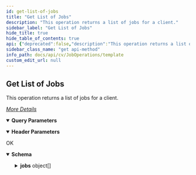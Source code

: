 ```yaml
---
id: get-list-of-jobs
title: "Get List of Jobs"
description: "This operation returns a list of jobs for a client."
sidebar_label: "Get List of Jobs"
hide_title: true
hide_table_of_contents: true
api: {"deprecated":false,"description":"This operation returns a list of jobs for a client.\n\n[_More Details_](http://documentation.commvault.com/commvault/v11/article?p=features/rest_api/operations/get_job.htm)\n","operationId":"Get List of Jobs","parameters":[{"description":"Time in seconds","explode":true,"in":"query","name":"completedJobLookupTime","schema":{"example":300,"format":"int32","type":"integer"}},{"description":"","in":"header","name":"Authtoken","required":true,"schema":{"example":"{{TOKEN}}","type":"string"}},{"schema":{"type":"string"},"in":"query","name":"clientId","description":"The client ID for the client. If the client ID is not known, use the GET Client API to retrieve it"},{"schema":{"type":"string"},"in":"query","name":"jobCategory","description":"The category of the job. If the jobCategory parameter is not used, the GET Job API returns all jobs.  Valid values are: Active, Finished, All"},{"schema":{"type":"string"},"in":"query","name":"jobFilter","description":"The type of job. If the jobFilter parameter is not used, the GET Job API returns backup jobs.  This parameter supports:  Multiple job types - for example, Job?clientId=2&jobFilter=backup,restore returns both backup and restore job types."}],"tags":["Job Operations"],"responses":{"200":{"description":"OK","content":{"application/json":{"schema":{"type":"object","properties":{"totalRecordsWithoutPaging":{"type":"integer"},"jobs":{"type":"array","items":{"type":"object","properties":{"jobSummary":{"type":"object","properties":{"sizeOfApplication":{"type":"integer"},"backupSetName":{"type":"string"},"totalFailedFolders":{"type":"integer"},"totalFailedFiles":{"type":"integer"},"isVisible":{"type":"boolean"},"localizedStatus":{"type":"string"},"isAged":{"type":"boolean"},"totalNumOfFiles":{"type":"integer"},"jobId":{"type":"integer"},"jobSubmitErrorCode":{"type":"integer"},"sizeOfMediaOnDisk":{"type":"integer"},"status":{"type":"string"},"lastUpdateTime":{"type":"integer"},"percentSavings":{"type":"number"},"localizedOperationName":{"type":"string"},"statusColor":{"type":"string"},"backupLevel":{"type":"integer"},"jobElapsedTime":{"type":"integer"},"jobStartTime":{"type":"integer"},"jobType":{"type":"string"},"isPreemptable":{"type":"integer"},"backupLevelName":{"type":"string"},"appTypeName":{"type":"string"},"percentComplete":{"type":"integer"},"localizedBackupLevelName":{"type":"string"},"subclientName":{"type":"string"},"destClientName":{"type":"string"},"subclient":{"type":"object","properties":{"clientName":{"type":"string"},"instanceName":{"type":"string"},"backupsetId":{"type":"integer"},"instanceId":{"type":"integer"},"subclientId":{"type":"integer"},"clientId":{"type":"integer"},"appName":{"type":"string"},"backupsetName":{"type":"string"},"applicationId":{"type":"integer"},"subclientName":{"type":"string"}}},"clientGroups":{"type":"array","items":{"type":"object","properties":{"_type_":{"type":"integer"},"clientGroupId":{"type":"integer"},"clientGroupName":{"type":"string"}}}}}}}}}},"x-examples":{"Example 1":{"totalRecordsWithoutPaging":19,"jobs":[{"jobSummary":{"sizeOfApplication":0,"backupSetName":"defaultBackupSet","totalFailedFolders":0,"totalFailedFiles":0,"isVisible":true,"localizedStatus":"Failed to Start","isAged":true,"totalNumOfFiles":0,"jobId":101,"jobSubmitErrorCode":14,"sizeOfMediaOnDisk":0,"status":"Failed to Start","lastUpdateTime":1493894864,"percentSavings":0,"localizedOperationName":"Backup","statusColor":"redspan","backupLevel":1,"jobElapsedTime":0,"jobStartTime":1493894864,"jobType":"Backup","isPreemptable":0,"backupLevelName":"Full","appTypeName":"File System","percentComplete":100,"localizedBackupLevelName":"Full","subclientName":"default","destClientName":"firewalltestcs","subclient":{"clientName":"firewalltestcs","instanceName":"DefaultInstanceName","backupsetId":3,"instanceId":1,"subclientId":2,"clientId":2,"appName":"File System","backupsetName":"defaultBackupSet","applicationId":33,"subclientName":"default"},"clientGroups":[{"_type_":28,"clientGroupId":1,"clientGroupName":"Infrastructure"},{"_type_":28,"clientGroupId":3,"clientGroupName":"Media Agents"},{"_type_":28,"clientGroupId":9,"clientGroupName":"test"},{"_type_":28,"clientGroupId":16,"clientGroupName":"cs1"},{"_type_":28,"clientGroupId":17,"clientGroupName":"cs2"},{"_type_":28,"clientGroupId":18,"clientGroupName":"cs3"},{"_type_":28,"clientGroupId":19,"clientGroupName":"CSG"}]}},{"jobSummary":{"sizeOfApplication":51750229,"backupSetName":"defaultBackupSet","totalFailedFolders":0,"totalFailedFiles":0,"isVisible":true,"localizedStatus":"Completed","isAged":false,"totalNumOfFiles":116,"jobId":102,"sizeOfMediaOnDisk":533173,"status":"Completed","lastUpdateTime":1493894892,"percentSavings":98.9697,"localizedOperationName":"Backup","statusColor":"black","backupLevel":1,"jobElapsedTime":13,"jobStartTime":1493894866,"jobType":"Backup","isPreemptable":0,"backupLevelName":"Full","appTypeName":"File System","percentComplete":100,"localizedBackupLevelName":"Full","subclientName":"IndexBackup","destClientName":"firewalltestcs","subclient":{"clientName":"firewalltestcs","instanceName":"DefaultInstanceName","backupsetId":3,"instanceId":1,"subclientId":30,"clientId":2,"appName":"File System","backupsetName":"defaultBackupSet","applicationId":33,"subclientName":"IndexBackup"},"clientGroups":[{"_type_":28,"clientGroupId":1,"clientGroupName":"Infrastructure"},{"_type_":28,"clientGroupId":3,"clientGroupName":"Media Agents"},{"_type_":28,"clientGroupId":9,"clientGroupName":"test"},{"_type_":28,"clientGroupId":16,"clientGroupName":"cs1"},{"_type_":28,"clientGroupId":17,"clientGroupName":"cs2"},{"_type_":28,"clientGroupId":18,"clientGroupName":"cs3"},{"_type_":28,"clientGroupId":19,"clientGroupName":"CSG"}]}},{"jobSummary":{"sizeOfApplication":0,"backupSetName":"defaultBackupSet","totalFailedFolders":0,"totalFailedFiles":0,"isVisible":true,"localizedStatus":"Failed to Start","isAged":true,"totalNumOfFiles":0,"jobId":103,"jobSubmitErrorCode":14,"sizeOfMediaOnDisk":0,"status":"Failed to Start","lastUpdateTime":1493895209,"percentSavings":0,"localizedOperationName":"Backup","statusColor":"redspan","backupLevel":2,"jobElapsedTime":0,"jobStartTime":1493895209,"jobType":"Backup","isPreemptable":0,"backupLevelName":"Incremental","appTypeName":"File System","percentComplete":100,"localizedBackupLevelName":"Incremental","subclientName":"default","destClientName":"firewalltestcs","subclient":{"clientName":"firewalltestcs","instanceName":"DefaultInstanceName","backupsetId":3,"instanceId":1,"subclientId":2,"clientId":2,"appName":"File System","backupsetName":"defaultBackupSet","applicationId":33,"subclientName":"default"},"clientGroups":[{"_type_":28,"clientGroupId":1,"clientGroupName":"Infrastructure"},{"_type_":28,"clientGroupId":3,"clientGroupName":"Media Agents"},{"_type_":28,"clientGroupId":9,"clientGroupName":"test"},{"_type_":28,"clientGroupId":16,"clientGroupName":"cs1"},{"_type_":28,"clientGroupId":17,"clientGroupName":"cs2"},{"_type_":28,"clientGroupId":18,"clientGroupName":"cs3"},{"_type_":28,"clientGroupId":19,"clientGroupName":"CSG"}]}},{"jobSummary":{"sizeOfApplication":6294240,"backupSetName":"defaultBackupSet","totalFailedFolders":0,"totalFailedFiles":0,"isVisible":true,"localizedStatus":"Completed","isAged":false,"totalNumOfFiles":8,"jobId":107,"sizeOfMediaOnDisk":55276,"status":"Completed","lastUpdateTime":1493898478,"percentSavings":99.1218,"localizedOperationName":"Backup","statusColor":"black","backupLevel":1,"jobElapsedTime":16,"jobStartTime":1493898452,"jobType":"Backup","isPreemptable":0,"backupLevelName":"Full","appTypeName":"File System","percentComplete":100,"localizedBackupLevelName":"Full","subclientName":"IndexBackup","destClientName":"firewalltestcs","subclient":{"clientName":"firewalltestcs","instanceName":"DefaultInstanceName","backupsetId":3,"instanceId":1,"subclientId":30,"clientId":2,"appName":"File System","backupsetName":"defaultBackupSet","applicationId":33,"subclientName":"IndexBackup"},"clientGroups":[{"_type_":28,"clientGroupId":1,"clientGroupName":"Infrastructure"},{"_type_":28,"clientGroupId":3,"clientGroupName":"Media Agents"},{"_type_":28,"clientGroupId":9,"clientGroupName":"test"},{"_type_":28,"clientGroupId":16,"clientGroupName":"cs1"},{"_type_":28,"clientGroupId":17,"clientGroupName":"cs2"},{"_type_":28,"clientGroupId":18,"clientGroupName":"cs3"},{"_type_":28,"clientGroupId":19,"clientGroupName":"CSG"}]}},{"jobSummary":{"sizeOfApplication":22546782,"backupSetName":"defaultBackupSet","totalFailedFolders":0,"totalFailedFiles":0,"isVisible":true,"localizedStatus":"Completed","isAged":false,"totalNumOfFiles":16,"jobId":151,"sizeOfMediaOnDisk":22032278,"status":"Completed","lastUpdateTime":1494411310,"percentSavings":2.28194,"localizedOperationName":"Backup","statusColor":"black","backupLevel":1,"jobElapsedTime":117,"jobStartTime":1494411177,"jobType":"Backup","isPreemptable":0,"backupLevelName":"Full","appTypeName":"File System","percentComplete":100,"localizedBackupLevelName":"Full","subclientName":"Back_44","destClientName":"firewalltestcs","subclient":{"clientName":"firewalltestcs","instanceName":"DefaultInstanceName","backupsetId":3,"instanceId":1,"subclientId":31,"clientId":2,"appName":"File System","backupsetName":"defaultBackupSet","applicationId":33,"subclientName":"Back_44"},"clientGroups":[{"_type_":28,"clientGroupId":1,"clientGroupName":"Infrastructure"},{"_type_":28,"clientGroupId":3,"clientGroupName":"Media Agents"},{"_type_":28,"clientGroupId":9,"clientGroupName":"test"},{"_type_":28,"clientGroupId":16,"clientGroupName":"cs1"},{"_type_":28,"clientGroupId":17,"clientGroupName":"cs2"},{"_type_":28,"clientGroupId":18,"clientGroupName":"cs3"},{"_type_":28,"clientGroupId":19,"clientGroupName":"CSG"}]}},{"jobSummary":{"sizeOfApplication":0,"backupSetName":"defaultBackupSet","totalFailedFolders":0,"totalFailedFiles":0,"isVisible":true,"localizedStatus":"Failed to Start","isAged":true,"totalNumOfFiles":0,"jobId":152,"jobSubmitErrorCode":8,"sizeOfMediaOnDisk":0,"status":"Failed to Start","lastUpdateTime":1494411194,"percentSavings":0,"localizedOperationName":"Backup","statusColor":"redspan","backupLevel":2,"jobElapsedTime":0,"jobStartTime":1494411194,"jobType":"Backup","isPreemptable":0,"backupLevelName":"Incremental","appTypeName":"File System","percentComplete":100,"localizedBackupLevelName":"Incremental","subclientName":"Back_44","destClientName":"firewalltestcs","subclient":{"clientName":"firewalltestcs","instanceName":"DefaultInstanceName","backupsetId":3,"instanceId":1,"subclientId":31,"clientId":2,"appName":"File System","backupsetName":"defaultBackupSet","applicationId":33,"subclientName":"Back_44"},"clientGroups":[{"_type_":28,"clientGroupId":1,"clientGroupName":"Infrastructure"},{"_type_":28,"clientGroupId":3,"clientGroupName":"Media Agents"},{"_type_":28,"clientGroupId":9,"clientGroupName":"test"},{"_type_":28,"clientGroupId":16,"clientGroupName":"cs1"},{"_type_":28,"clientGroupId":17,"clientGroupName":"cs2"},{"_type_":28,"clientGroupId":18,"clientGroupName":"cs3"},{"_type_":28,"clientGroupId":19,"clientGroupName":"CSG"}]}},{"jobSummary":{"sizeOfApplication":4952455,"backupSetName":"defaultBackupSet","totalFailedFolders":0,"totalFailedFiles":0,"isVisible":true,"localizedStatus":"Completed","isAged":false,"totalNumOfFiles":9,"jobId":252,"sizeOfMediaOnDisk":4436108,"status":"Completed","lastUpdateTime":1495961358,"percentSavings":10.4261,"localizedOperationName":"Backup","statusColor":"black","backupLevel":1,"jobElapsedTime":40,"jobStartTime":1495961301,"jobType":"Backup","isPreemptable":0,"backupLevelName":"Full","appTypeName":"File System","percentComplete":100,"localizedBackupLevelName":"Full","subclientName":"TestFSAPI","destClientName":"firewalltestcs","subclient":{"clientName":"firewalltestcs","instanceName":"DefaultInstanceName","backupsetId":3,"instanceId":1,"subclientId":49,"clientId":2,"appName":"File System","backupsetName":"defaultBackupSet","applicationId":33,"subclientName":"TestFSAPI"},"clientGroups":[{"_type_":28,"clientGroupId":1,"clientGroupName":"Infrastructure"},{"_type_":28,"clientGroupId":3,"clientGroupName":"Media Agents"},{"_type_":28,"clientGroupId":9,"clientGroupName":"test"},{"_type_":28,"clientGroupId":16,"clientGroupName":"cs1"},{"_type_":28,"clientGroupId":17,"clientGroupName":"cs2"},{"_type_":28,"clientGroupId":18,"clientGroupName":"cs3"},{"_type_":28,"clientGroupId":19,"clientGroupName":"CSG"}]}},{"jobSummary":{"sizeOfApplication":0,"backupSetName":"defaultBackupSet","totalFailedFolders":0,"totalFailedFiles":0,"isVisible":true,"localizedStatus":"Completed","isAged":false,"totalNumOfFiles":0,"jobId":256,"sizeOfMediaOnDisk":0,"status":"Completed","lastUpdateTime":1495961998,"percentSavings":0,"localizedOperationName":"Backup","statusColor":"black","backupLevel":2,"jobElapsedTime":6,"jobStartTime":1495961991,"jobType":"Backup","isPreemptable":0,"backupLevelName":"Incremental","appTypeName":"File System","percentComplete":100,"localizedBackupLevelName":"Incremental","subclientName":"TestFSAPI","destClientName":"firewalltestcs","subclient":{"clientName":"firewalltestcs","instanceName":"DefaultInstanceName","backupsetId":3,"instanceId":1,"subclientId":49,"clientId":2,"appName":"File System","backupsetName":"defaultBackupSet","applicationId":33,"subclientName":"TestFSAPI"},"clientGroups":[{"_type_":28,"clientGroupId":1,"clientGroupName":"Infrastructure"},{"_type_":28,"clientGroupId":3,"clientGroupName":"Media Agents"},{"_type_":28,"clientGroupId":9,"clientGroupName":"test"},{"_type_":28,"clientGroupId":16,"clientGroupName":"cs1"},{"_type_":28,"clientGroupId":17,"clientGroupName":"cs2"},{"_type_":28,"clientGroupId":18,"clientGroupName":"cs3"},{"_type_":28,"clientGroupId":19,"clientGroupName":"CSG"}]}},{"jobSummary":{"sizeOfApplication":0,"backupSetName":"defaultBackupSet","totalFailedFolders":0,"totalFailedFiles":0,"isVisible":true,"localizedStatus":"Completed","isAged":false,"totalNumOfFiles":0,"jobId":258,"sizeOfMediaOnDisk":0,"status":"Completed","lastUpdateTime":1495962726,"percentSavings":0,"localizedOperationName":"Backup","statusColor":"black","backupLevel":2,"jobElapsedTime":8,"jobStartTime":1495962716,"jobType":"Backup","isPreemptable":0,"backupLevelName":"Incremental","appTypeName":"File System","percentComplete":100,"localizedBackupLevelName":"Incremental","subclientName":"TestFSAPI","destClientName":"firewalltestcs","subclient":{"clientName":"firewalltestcs","instanceName":"DefaultInstanceName","backupsetId":3,"instanceId":1,"subclientId":49,"clientId":2,"appName":"File System","backupsetName":"defaultBackupSet","applicationId":33,"subclientName":"TestFSAPI"},"clientGroups":[{"_type_":28,"clientGroupId":1,"clientGroupName":"Infrastructure"},{"_type_":28,"clientGroupId":3,"clientGroupName":"Media Agents"},{"_type_":28,"clientGroupId":9,"clientGroupName":"test"},{"_type_":28,"clientGroupId":16,"clientGroupName":"cs1"},{"_type_":28,"clientGroupId":17,"clientGroupName":"cs2"},{"_type_":28,"clientGroupId":18,"clientGroupName":"cs3"},{"_type_":28,"clientGroupId":19,"clientGroupName":"CSG"}]}},{"jobSummary":{"sizeOfApplication":4952455,"backupSetName":"defaultBackupSet","totalFailedFolders":0,"totalFailedFiles":0,"isVisible":true,"localizedStatus":"Completed","isAged":false,"totalNumOfFiles":9,"jobId":272,"sizeOfMediaOnDisk":4436113,"status":"Completed","lastUpdateTime":1496041466,"percentSavings":10.426,"localizedOperationName":"Backup","statusColor":"black","backupLevel":1,"jobElapsedTime":123,"jobStartTime":1496041289,"jobType":"Backup","isPreemptable":0,"backupLevelName":"Full","appTypeName":"File System","percentComplete":100,"localizedBackupLevelName":"Full","subclientName":"TestFSAPI","destClientName":"firewalltestcs","subclient":{"clientName":"firewalltestcs","instanceName":"DefaultInstanceName","backupsetId":3,"instanceId":1,"subclientId":49,"clientId":2,"appName":"File System","backupsetName":"defaultBackupSet","applicationId":33,"subclientName":"TestFSAPI"},"clientGroups":[{"_type_":28,"clientGroupId":1,"clientGroupName":"Infrastructure"},{"_type_":28,"clientGroupId":3,"clientGroupName":"Media Agents"},{"_type_":28,"clientGroupId":9,"clientGroupName":"test"},{"_type_":28,"clientGroupId":16,"clientGroupName":"cs1"},{"_type_":28,"clientGroupId":17,"clientGroupName":"cs2"},{"_type_":28,"clientGroupId":18,"clientGroupName":"cs3"},{"_type_":28,"clientGroupId":19,"clientGroupName":"CSG"}]}},{"jobSummary":{"sizeOfApplication":0,"backupSetName":"defaultBackupSet","totalFailedFolders":0,"totalFailedFiles":0,"isVisible":true,"localizedStatus":"Completed","isAged":false,"totalNumOfFiles":0,"jobId":274,"sizeOfMediaOnDisk":0,"status":"Completed","lastUpdateTime":1496041748,"percentSavings":0,"localizedOperationName":"Backup","statusColor":"black","backupLevel":2,"jobElapsedTime":25,"jobStartTime":1496041720,"jobType":"Backup","isPreemptable":0,"backupLevelName":"Incremental","appTypeName":"File System","percentComplete":100,"localizedBackupLevelName":"Incremental","subclientName":"TestFSAPI","destClientName":"firewalltestcs","subclient":{"clientName":"firewalltestcs","instanceName":"DefaultInstanceName","backupsetId":3,"instanceId":1,"subclientId":49,"clientId":2,"appName":"File System","backupsetName":"defaultBackupSet","applicationId":33,"subclientName":"TestFSAPI"},"clientGroups":[{"_type_":28,"clientGroupId":1,"clientGroupName":"Infrastructure"},{"_type_":28,"clientGroupId":3,"clientGroupName":"Media Agents"},{"_type_":28,"clientGroupId":9,"clientGroupName":"test"},{"_type_":28,"clientGroupId":16,"clientGroupName":"cs1"},{"_type_":28,"clientGroupId":17,"clientGroupName":"cs2"},{"_type_":28,"clientGroupId":18,"clientGroupName":"cs3"},{"_type_":28,"clientGroupId":19,"clientGroupName":"CSG"}]}},{"jobSummary":{"sizeOfApplication":0,"backupSetName":"defaultBackupSet","totalFailedFolders":0,"totalFailedFiles":0,"isVisible":true,"localizedStatus":"Completed","isAged":false,"totalNumOfFiles":0,"jobId":276,"sizeOfMediaOnDisk":0,"status":"Completed","lastUpdateTime":1496043874,"percentSavings":0,"localizedOperationName":"Backup","statusColor":"black","backupLevel":2,"jobElapsedTime":7,"jobStartTime":1496043865,"jobType":"Backup","isPreemptable":0,"backupLevelName":"Incremental","appTypeName":"File System","percentComplete":100,"localizedBackupLevelName":"Incremental","subclientName":"TestFSAPI","destClientName":"firewalltestcs","subclient":{"clientName":"firewalltestcs","instanceName":"DefaultInstanceName","backupsetId":3,"instanceId":1,"subclientId":49,"clientId":2,"appName":"File System","backupsetName":"defaultBackupSet","applicationId":33,"subclientName":"TestFSAPI"},"clientGroups":[{"_type_":28,"clientGroupId":1,"clientGroupName":"Infrastructure"},{"_type_":28,"clientGroupId":3,"clientGroupName":"Media Agents"},{"_type_":28,"clientGroupId":9,"clientGroupName":"test"},{"_type_":28,"clientGroupId":16,"clientGroupName":"cs1"},{"_type_":28,"clientGroupId":17,"clientGroupName":"cs2"},{"_type_":28,"clientGroupId":18,"clientGroupName":"cs3"},{"_type_":28,"clientGroupId":19,"clientGroupName":"CSG"}]}},{"jobSummary":{"sizeOfApplication":981264,"backupSetName":"defaultBackupSet","totalFailedFolders":0,"totalFailedFiles":0,"isVisible":true,"localizedStatus":"Completed","isAged":false,"totalNumOfFiles":1,"jobId":288,"sizeOfMediaOnDisk":991305,"status":"Completed","lastUpdateTime":1496122319,"percentSavings":-1.02327,"localizedOperationName":"Backup","statusColor":"black","backupLevel":2,"jobElapsedTime":32,"jobStartTime":1496122265,"jobType":"Backup","isPreemptable":0,"backupLevelName":"Incremental","appTypeName":"File System","percentComplete":100,"localizedBackupLevelName":"Incremental","subclientName":"TestFSAPI","destClientName":"firewalltestcs","subclient":{"clientName":"firewalltestcs","instanceName":"DefaultInstanceName","backupsetId":3,"instanceId":1,"subclientId":49,"clientId":2,"appName":"File System","backupsetName":"defaultBackupSet","applicationId":33,"subclientName":"TestFSAPI"},"clientGroups":[{"_type_":28,"clientGroupId":1,"clientGroupName":"Infrastructure"},{"_type_":28,"clientGroupId":3,"clientGroupName":"Media Agents"},{"_type_":28,"clientGroupId":9,"clientGroupName":"test"},{"_type_":28,"clientGroupId":16,"clientGroupName":"cs1"},{"_type_":28,"clientGroupId":17,"clientGroupName":"cs2"},{"_type_":28,"clientGroupId":18,"clientGroupName":"cs3"},{"_type_":28,"clientGroupId":19,"clientGroupName":"CSG"}]}},{"jobSummary":{"sizeOfApplication":0,"backupSetName":"defaultBackupSet","totalFailedFolders":0,"totalFailedFiles":0,"isVisible":true,"localizedStatus":"Completed","isAged":false,"totalNumOfFiles":0,"jobId":305,"sizeOfMediaOnDisk":0,"status":"Completed","lastUpdateTime":1496304923,"percentSavings":0,"localizedOperationName":"Backup","statusColor":"black","backupLevel":2,"jobElapsedTime":8,"jobStartTime":1496304913,"jobType":"Backup","isPreemptable":0,"backupLevelName":"Incremental","appTypeName":"File System","percentComplete":100,"localizedBackupLevelName":"Incremental","subclientName":"TestFSAPI","destClientName":"firewalltestcs","subclient":{"clientName":"firewalltestcs","instanceName":"DefaultInstanceName","backupsetId":3,"instanceId":1,"subclientId":49,"clientId":2,"appName":"File System","backupsetName":"defaultBackupSet","applicationId":33,"subclientName":"TestFSAPI"},"clientGroups":[{"_type_":28,"clientGroupId":1,"clientGroupName":"Infrastructure"},{"_type_":28,"clientGroupId":3,"clientGroupName":"Media Agents"},{"_type_":28,"clientGroupId":9,"clientGroupName":"test"},{"_type_":28,"clientGroupId":16,"clientGroupName":"cs1"},{"_type_":28,"clientGroupId":17,"clientGroupName":"cs2"},{"_type_":28,"clientGroupId":18,"clientGroupName":"cs3"},{"_type_":28,"clientGroupId":19,"clientGroupName":"CSG"}]}},{"jobSummary":{"sizeOfApplication":13356977,"backupSetName":"defaultBackupSet","totalFailedFolders":0,"totalFailedFiles":0,"isVisible":true,"localizedStatus":"Completed","isAged":false,"totalNumOfFiles":29,"jobId":306,"sizeOfMediaOnDisk":7035366,"status":"Completed","lastUpdateTime":1496305521,"percentSavings":47.3282,"localizedOperationName":"Backup","statusColor":"black","backupLevel":2,"jobElapsedTime":107,"jobStartTime":1496305389,"jobType":"Backup","isPreemptable":0,"backupLevelName":"Incremental","appTypeName":"File System","percentComplete":100,"localizedBackupLevelName":"Incremental","subclientName":"Back_44","destClientName":"firewalltestcs","subclient":{"clientName":"firewalltestcs","instanceName":"DefaultInstanceName","backupsetId":3,"instanceId":1,"subclientId":31,"clientId":2,"appName":"File System","backupsetName":"defaultBackupSet","applicationId":33,"subclientName":"Back_44"},"clientGroups":[{"_type_":28,"clientGroupId":1,"clientGroupName":"Infrastructure"},{"_type_":28,"clientGroupId":3,"clientGroupName":"Media Agents"},{"_type_":28,"clientGroupId":9,"clientGroupName":"test"},{"_type_":28,"clientGroupId":16,"clientGroupName":"cs1"},{"_type_":28,"clientGroupId":17,"clientGroupName":"cs2"},{"_type_":28,"clientGroupId":18,"clientGroupName":"cs3"},{"_type_":28,"clientGroupId":19,"clientGroupName":"CSG"}]}},{"jobSummary":{"sizeOfApplication":2464,"backupSetName":"defaultBackupSet","totalFailedFolders":0,"totalFailedFiles":0,"isVisible":true,"localizedStatus":"Completed","isAged":false,"totalNumOfFiles":1,"jobId":309,"sizeOfMediaOnDisk":31726,"status":"Completed","lastUpdateTime":1496308038,"percentSavings":-1187.58,"localizedOperationName":"Backup","statusColor":"black","backupLevel":2,"jobElapsedTime":40,"jobStartTime":1496307984,"jobType":"Backup","isPreemptable":0,"backupLevelName":"Incremental","appTypeName":"File System","percentComplete":100,"localizedBackupLevelName":"Incremental","subclientName":"TestFSAPI","destClientName":"firewalltestcs","subclient":{"clientName":"firewalltestcs","instanceName":"DefaultInstanceName","backupsetId":3,"instanceId":1,"subclientId":49,"clientId":2,"appName":"File System","backupsetName":"defaultBackupSet","applicationId":33,"subclientName":"TestFSAPI"},"clientGroups":[{"_type_":28,"clientGroupId":1,"clientGroupName":"Infrastructure"},{"_type_":28,"clientGroupId":3,"clientGroupName":"Media Agents"},{"_type_":28,"clientGroupId":9,"clientGroupName":"test"},{"_type_":28,"clientGroupId":16,"clientGroupName":"cs1"},{"_type_":28,"clientGroupId":17,"clientGroupName":"cs2"},{"_type_":28,"clientGroupId":18,"clientGroupName":"cs3"},{"_type_":28,"clientGroupId":19,"clientGroupName":"CSG"}]}},{"jobSummary":{"sizeOfApplication":0,"backupSetName":"defaultBackupSet","totalFailedFolders":0,"totalFailedFiles":0,"isVisible":true,"localizedStatus":"Completed","isAged":false,"totalNumOfFiles":0,"jobId":318,"sizeOfMediaOnDisk":26222,"status":"Completed","lastUpdateTime":1496376651,"percentSavings":0,"localizedOperationName":"Backup","statusColor":"black","backupLevel":2,"jobElapsedTime":26,"jobStartTime":1496376604,"jobType":"Backup","isPreemptable":0,"backupLevelName":"Incremental","appTypeName":"File System","percentComplete":100,"localizedBackupLevelName":"Incremental","subclientName":"TestFSAPI","destClientName":"firewalltestcs","subclient":{"clientName":"firewalltestcs","instanceName":"DefaultInstanceName","backupsetId":3,"instanceId":1,"subclientId":49,"clientId":2,"appName":"File System","backupsetName":"defaultBackupSet","applicationId":33,"subclientName":"TestFSAPI"},"clientGroups":[{"_type_":28,"clientGroupId":1,"clientGroupName":"Infrastructure"},{"_type_":28,"clientGroupId":3,"clientGroupName":"Media Agents"},{"_type_":28,"clientGroupId":9,"clientGroupName":"test"},{"_type_":28,"clientGroupId":16,"clientGroupName":"cs1"},{"_type_":28,"clientGroupId":17,"clientGroupName":"cs2"},{"_type_":28,"clientGroupId":18,"clientGroupName":"cs3"},{"_type_":28,"clientGroupId":19,"clientGroupName":"CSG"}]}},{"jobSummary":{"sizeOfApplication":0,"backupSetName":"defaultBackupSet","totalFailedFolders":0,"totalFailedFiles":0,"isVisible":true,"localizedStatus":"Completed","isAged":false,"totalNumOfFiles":0,"jobId":319,"sizeOfMediaOnDisk":0,"status":"Completed","lastUpdateTime":1496376670,"percentSavings":0,"localizedOperationName":"Backup","statusColor":"black","backupLevel":2,"jobElapsedTime":6,"jobStartTime":1496376663,"jobType":"Backup","isPreemptable":0,"backupLevelName":"Incremental","appTypeName":"File System","percentComplete":100,"localizedBackupLevelName":"Incremental","subclientName":"TestFSAPI","destClientName":"firewalltestcs","subclient":{"clientName":"firewalltestcs","instanceName":"DefaultInstanceName","backupsetId":3,"instanceId":1,"subclientId":49,"clientId":2,"appName":"File System","backupsetName":"defaultBackupSet","applicationId":33,"subclientName":"TestFSAPI"},"clientGroups":[{"_type_":28,"clientGroupId":1,"clientGroupName":"Infrastructure"},{"_type_":28,"clientGroupId":3,"clientGroupName":"Media Agents"},{"_type_":28,"clientGroupId":9,"clientGroupName":"test"},{"_type_":28,"clientGroupId":16,"clientGroupName":"cs1"},{"_type_":28,"clientGroupId":17,"clientGroupName":"cs2"},{"_type_":28,"clientGroupId":18,"clientGroupName":"cs3"},{"_type_":28,"clientGroupId":19,"clientGroupName":"CSG"}]}},{"jobSummary":{"sizeOfApplication":0,"backupSetName":"defaultBackupSet","totalFailedFolders":0,"totalFailedFiles":0,"isVisible":true,"localizedStatus":"Completed","isAged":false,"totalNumOfFiles":0,"jobId":323,"sizeOfMediaOnDisk":26221,"status":"Completed","lastUpdateTime":1496382310,"percentSavings":0,"localizedOperationName":"Backup","statusColor":"black","backupLevel":2,"jobElapsedTime":51,"jobStartTime":1496382241,"jobType":"Backup","isPreemptable":0,"backupLevelName":"Incremental","appTypeName":"File System","percentComplete":100,"localizedBackupLevelName":"Incremental","subclientName":"TestFSAPI","destClientName":"firewalltestcs","subclient":{"clientName":"firewalltestcs","instanceName":"DefaultInstanceName","backupsetId":3,"instanceId":1,"subclientId":49,"clientId":2,"appName":"File System","backupsetName":"defaultBackupSet","applicationId":33,"subclientName":"TestFSAPI"},"clientGroups":[{"_type_":28,"clientGroupId":1,"clientGroupName":"Infrastructure"},{"_type_":28,"clientGroupId":3,"clientGroupName":"Media Agents"},{"_type_":28,"clientGroupId":9,"clientGroupName":"test"},{"_type_":28,"clientGroupId":16,"clientGroupName":"cs1"},{"_type_":28,"clientGroupId":17,"clientGroupName":"cs2"},{"_type_":28,"clientGroupId":18,"clientGroupName":"cs3"},{"_type_":28,"clientGroupId":19,"clientGroupName":"CSG"}]}}]}}},"examples":{"This request returns backup jobs /Job?clientId=2&jobFilter=Backup":{"value":{"totalRecordsWithoutPaging":0,"jobs":[{"jobSummary":{"sizeOfApplication":0,"backupSetName":"defaultBackupSet","totalFailedFolders":0,"totalFailedFiles":0,"isVisible":true,"localizedStatus":"Failed to Start","isAged":true,"totalNumOfFiles":0,"jobId":101,"jobSubmitErrorCode":14,"sizeOfMediaOnDisk":0,"status":"Failed to Start","lastUpdateTime":1493894864,"percentSavings":0,"localizedOperationName":"Backup","statusColor":"redspan","backupLevel":1,"jobElapsedTime":0,"jobStartTime":1493894864,"jobType":"Backup","isPreemptable":0,"backupLevelName":"Full","appTypeName":"File System","percentComplete":100,"localizedBackupLevelName":"Full","subclientName":"default","destClientName":"firewalltestcs","subclient":{"clientName":"firewalltestcs","instanceName":"DefaultInstanceName","backupsetId":3,"instanceId":1,"subclientId":2,"clientId":2,"appName":"File System","backupsetName":"defaultBackupSet","applicationId":33,"subclientName":"default"},"clientGroups":[{"_type_":28,"clientGroupId":1,"clientGroupName":"Infrastructure"},{"_type_":28,"clientGroupId":3,"clientGroupName":"Media Agents"},{"_type_":28,"clientGroupId":9,"clientGroupName":"test"},{"_type_":28,"clientGroupId":16,"clientGroupName":"cs1"},{"_type_":28,"clientGroupId":17,"clientGroupName":"cs2"},{"_type_":28,"clientGroupId":18,"clientGroupName":"cs3"},{"_type_":28,"clientGroupId":19,"clientGroupName":"CSG"}]}},{"jobSummary":{"sizeOfApplication":51750229,"backupSetName":"defaultBackupSet","totalFailedFolders":0,"totalFailedFiles":0,"isVisible":true,"localizedStatus":"Completed","isAged":false,"totalNumOfFiles":116,"jobId":102,"sizeOfMediaOnDisk":533173,"status":"Completed","lastUpdateTime":1493894892,"percentSavings":98.9697,"localizedOperationName":"Backup","statusColor":"black","backupLevel":1,"jobElapsedTime":13,"jobStartTime":1493894866,"jobType":"Backup","isPreemptable":0,"backupLevelName":"Full","appTypeName":"File System","percentComplete":100,"localizedBackupLevelName":"Full","subclientName":"IndexBackup","destClientName":"firewalltestcs","subclient":{"clientName":"firewalltestcs","instanceName":"DefaultInstanceName","backupsetId":3,"instanceId":1,"subclientId":30,"clientId":2,"appName":"File System","backupsetName":"defaultBackupSet","applicationId":33,"subclientName":"IndexBackup"},"clientGroups":[{"_type_":28,"clientGroupId":1,"clientGroupName":"Infrastructure"},{"_type_":28,"clientGroupId":3,"clientGroupName":"Media Agents"},{"_type_":28,"clientGroupId":9,"clientGroupName":"test"},{"_type_":28,"clientGroupId":16,"clientGroupName":"cs1"},{"_type_":28,"clientGroupId":17,"clientGroupName":"cs2"},{"_type_":28,"clientGroupId":18,"clientGroupName":"cs3"},{"_type_":28,"clientGroupId":19,"clientGroupName":"CSG"}]}}]}},"All Jobs In Last 5 Mins /Job?completedJobLookupTime=300":{"value":{"totalRecordsWithoutPaging":1,"jobs":[{"jobSummary":{"sizeOfApplication":0,"totalFailedFolders":0,"totalFailedFiles":0,"isVisible":true,"localizedStatus":"Running","isAged":false,"totalNumOfFiles":0,"jobId":5837,"sizeOfMediaOnDisk":0,"status":"Running","lastUpdateTime":1500320749,"percentSavings":0,"localizedOperationName":"Disaster Recovery Backup","statusColor":"greenspan","backupLevel":0,"jobElapsedTime":445,"jobStartTime":1500320347,"currentPhaseName":"Backup","jobType":"CS DR Backup","isPreemptable":1,"appTypeName":"Default Application Type Name","percentComplete":50,"subclient":{"backupsetId":0,"instanceId":0,"subclientId":0,"clientId":0,"appName":"Default Application Type Name","applicationId":0}}}]}},"All Active Jobs For All Clients /Job?jobCategory=Active":{"value":{"totalRecordsWithoutPaging":1,"jobs":[{"jobSummary":{"sizeOfApplication":0,"totalFailedFolders":0,"totalFailedFiles":0,"isVisible":true,"localizedStatus":"Running","isAged":false,"totalNumOfFiles":0,"jobId":5837,"sizeOfMediaOnDisk":0,"status":"Running","lastUpdateTime":1500320449,"percentSavings":0,"localizedOperationName":"Disaster Recovery Backup","statusColor":"greenspan","backupLevel":0,"jobElapsedTime":188,"jobStartTime":1500320347,"currentPhaseName":"Backup","jobType":"CS DR Backup","appTypeName":"Default Application Type Name","percentComplete":50,"subclient":{"backupsetId":0,"instanceId":0,"subclientId":0,"clientId":0,"appName":"Default Application Type Name","applicationId":0}}}]}}}}}}},"method":"get","path":"/Job","servers":[{"url":"http://{hostname}/webconsole/api","variables":{"hostname":{"default":"localhost","description":"Webconsole"}}}],"info":{"title":"Template","contact":{},"version":"1.0","description":"Template"},"postman":{"name":"Get List of Jobs","description":{"content":"This operation returns a list of jobs for a client.\n\n[_More Details_](http://documentation.commvault.com/commvault/v11/article?p=features/rest_api/operations/get_job.htm)\n","type":"text/plain"},"url":{"path":["Job"],"host":["{{baseUrl}}"],"query":[{"disabled":false,"description":{"content":"Time in seconds","type":"text/plain"},"key":"completedJobLookupTime","value":""},{"disabled":false,"description":{"content":"The client ID for the client. If the client ID is not known, use the GET Client API to retrieve it","type":"text/plain"},"key":"clientId","value":""},{"disabled":false,"description":{"content":"The category of the job. If the jobCategory parameter is not used, the GET Job API returns all jobs.  Valid values are: Active, Finished, All","type":"text/plain"},"key":"jobCategory","value":""},{"disabled":false,"description":{"content":"The type of job. If the jobFilter parameter is not used, the GET Job API returns backup jobs.  This parameter supports:  Multiple job types - for example, Job?clientId=2&jobFilter=backup,restore returns both backup and restore job types.","type":"text/plain"},"key":"jobFilter","value":""}],"variable":[]},"header":[{"disabled":false,"description":{"content":"(Required) ","type":"text/plain"},"key":"Authtoken","value":""},{"key":"Accept","value":"application/json"}],"method":"GET"}}
sidebar_class_name: "get api-method"
info_path: docs/api/cv/JobOperations/template
custom_edit_url: null
---
```



## Get List of Jobs



This operation returns a list of jobs for a client.

[_More Details_](http://documentation.commvault.com/commvault/v11/article?p=features/rest_api/operations/get_job.htm)


<details style={{"marginBottom":"1rem"}} data-collapsed={false} open={true}><summary style={{}}><strong>Query Parameters</strong></summary><div><ul><ParamsItem className={"paramsItem"} param={{"description":"Time in seconds","explode":true,"in":"query","name":"completedJobLookupTime","schema":{"example":300,"format":"int32","type":"integer"}}}></ParamsItem><ParamsItem className={"paramsItem"} param={{"schema":{"type":"string"},"in":"query","name":"clientId","description":"The client ID for the client. If the client ID is not known, use the GET Client API to retrieve it"}}></ParamsItem><ParamsItem className={"paramsItem"} param={{"schema":{"type":"string"},"in":"query","name":"jobCategory","description":"The category of the job. If the jobCategory parameter is not used, the GET Job API returns all jobs.  Valid values are: Active, Finished, All"}}></ParamsItem><ParamsItem className={"paramsItem"} param={{"schema":{"type":"string"},"in":"query","name":"jobFilter","description":"The type of job. If the jobFilter parameter is not used, the GET Job API returns backup jobs.  This parameter supports:  Multiple job types - for example, Job?clientId=2&jobFilter=backup,restore returns both backup and restore job types."}}></ParamsItem></ul></div></details><details style={{"marginBottom":"1rem"}} data-collapsed={false} open={true}><summary style={{}}><strong>Header Parameters</strong></summary><div><ul><ParamsItem className={"paramsItem"} param={{"description":"","in":"header","name":"Authtoken","required":true,"schema":{"example":"{{TOKEN}}","type":"string"}}}></ParamsItem></ul></div></details><div><ApiTabs><TabItem label={"200"} value={"200"}><div>

OK

</div><div><MimeTabs schemaType={"response"}><TabItem label={"application/json"} value={"application/json"}><SchemaTabs><TabItem label={"Schema"} value={"Schema"}><details style={{}} data-collapsed={false} open={true}><summary style={{"textAlign":"left"}}><strong>Schema</strong></summary><div style={{"textAlign":"left","marginLeft":"1rem"}}></div><ul style={{"marginLeft":"1rem"}}><SchemaItem collapsible={false} name={"totalRecordsWithoutPaging"} required={false} deprecated={undefined} schemaDescription={undefined} schemaName={"integer"} qualifierMessage={undefined} defaultValue={undefined}></SchemaItem><SchemaItem collapsible={true} className={"schemaItem"}><details style={{}}><summary style={{}}><strong>jobs</strong><span style={{"opacity":"0.6"}}> object[]</span></summary><div style={{"marginLeft":"1rem"}}><SchemaItem collapsible={true} className={"schemaItem"}><details style={{}}><summary style={{}}><strong>jobSummary</strong><span style={{"opacity":"0.6"}}> object</span></summary><div style={{"marginLeft":"1rem"}}><SchemaItem collapsible={false} name={"sizeOfApplication"} required={false} deprecated={undefined} schemaDescription={undefined} schemaName={"integer"} qualifierMessage={undefined} defaultValue={undefined}></SchemaItem><SchemaItem collapsible={false} name={"backupSetName"} required={false} deprecated={undefined} schemaDescription={undefined} schemaName={"string"} qualifierMessage={undefined} defaultValue={undefined}></SchemaItem><SchemaItem collapsible={false} name={"totalFailedFolders"} required={false} deprecated={undefined} schemaDescription={undefined} schemaName={"integer"} qualifierMessage={undefined} defaultValue={undefined}></SchemaItem><SchemaItem collapsible={false} name={"totalFailedFiles"} required={false} deprecated={undefined} schemaDescription={undefined} schemaName={"integer"} qualifierMessage={undefined} defaultValue={undefined}></SchemaItem><SchemaItem collapsible={false} name={"isVisible"} required={false} deprecated={undefined} schemaDescription={undefined} schemaName={"boolean"} qualifierMessage={undefined} defaultValue={undefined}></SchemaItem><SchemaItem collapsible={false} name={"localizedStatus"} required={false} deprecated={undefined} schemaDescription={undefined} schemaName={"string"} qualifierMessage={undefined} defaultValue={undefined}></SchemaItem><SchemaItem collapsible={false} name={"isAged"} required={false} deprecated={undefined} schemaDescription={undefined} schemaName={"boolean"} qualifierMessage={undefined} defaultValue={undefined}></SchemaItem><SchemaItem collapsible={false} name={"totalNumOfFiles"} required={false} deprecated={undefined} schemaDescription={undefined} schemaName={"integer"} qualifierMessage={undefined} defaultValue={undefined}></SchemaItem><SchemaItem collapsible={false} name={"jobId"} required={false} deprecated={undefined} schemaDescription={undefined} schemaName={"integer"} qualifierMessage={undefined} defaultValue={undefined}></SchemaItem><SchemaItem collapsible={false} name={"jobSubmitErrorCode"} required={false} deprecated={undefined} schemaDescription={undefined} schemaName={"integer"} qualifierMessage={undefined} defaultValue={undefined}></SchemaItem><SchemaItem collapsible={false} name={"sizeOfMediaOnDisk"} required={false} deprecated={undefined} schemaDescription={undefined} schemaName={"integer"} qualifierMessage={undefined} defaultValue={undefined}></SchemaItem><SchemaItem collapsible={false} name={"status"} required={false} deprecated={undefined} schemaDescription={undefined} schemaName={"string"} qualifierMessage={undefined} defaultValue={undefined}></SchemaItem><SchemaItem collapsible={false} name={"lastUpdateTime"} required={false} deprecated={undefined} schemaDescription={undefined} schemaName={"integer"} qualifierMessage={undefined} defaultValue={undefined}></SchemaItem><SchemaItem collapsible={false} name={"percentSavings"} required={false} deprecated={undefined} schemaDescription={undefined} schemaName={"number"} qualifierMessage={undefined} defaultValue={undefined}></SchemaItem><SchemaItem collapsible={false} name={"localizedOperationName"} required={false} deprecated={undefined} schemaDescription={undefined} schemaName={"string"} qualifierMessage={undefined} defaultValue={undefined}></SchemaItem><SchemaItem collapsible={false} name={"statusColor"} required={false} deprecated={undefined} schemaDescription={undefined} schemaName={"string"} qualifierMessage={undefined} defaultValue={undefined}></SchemaItem><SchemaItem collapsible={false} name={"backupLevel"} required={false} deprecated={undefined} schemaDescription={undefined} schemaName={"integer"} qualifierMessage={undefined} defaultValue={undefined}></SchemaItem><SchemaItem collapsible={false} name={"jobElapsedTime"} required={false} deprecated={undefined} schemaDescription={undefined} schemaName={"integer"} qualifierMessage={undefined} defaultValue={undefined}></SchemaItem><SchemaItem collapsible={false} name={"jobStartTime"} required={false} deprecated={undefined} schemaDescription={undefined} schemaName={"integer"} qualifierMessage={undefined} defaultValue={undefined}></SchemaItem><SchemaItem collapsible={false} name={"jobType"} required={false} deprecated={undefined} schemaDescription={undefined} schemaName={"string"} qualifierMessage={undefined} defaultValue={undefined}></SchemaItem><SchemaItem collapsible={false} name={"isPreemptable"} required={false} deprecated={undefined} schemaDescription={undefined} schemaName={"integer"} qualifierMessage={undefined} defaultValue={undefined}></SchemaItem><SchemaItem collapsible={false} name={"backupLevelName"} required={false} deprecated={undefined} schemaDescription={undefined} schemaName={"string"} qualifierMessage={undefined} defaultValue={undefined}></SchemaItem><SchemaItem collapsible={false} name={"appTypeName"} required={false} deprecated={undefined} schemaDescription={undefined} schemaName={"string"} qualifierMessage={undefined} defaultValue={undefined}></SchemaItem><SchemaItem collapsible={false} name={"percentComplete"} required={false} deprecated={undefined} schemaDescription={undefined} schemaName={"integer"} qualifierMessage={undefined} defaultValue={undefined}></SchemaItem><SchemaItem collapsible={false} name={"localizedBackupLevelName"} required={false} deprecated={undefined} schemaDescription={undefined} schemaName={"string"} qualifierMessage={undefined} defaultValue={undefined}></SchemaItem><SchemaItem collapsible={false} name={"subclientName"} required={false} deprecated={undefined} schemaDescription={undefined} schemaName={"string"} qualifierMessage={undefined} defaultValue={undefined}></SchemaItem><SchemaItem collapsible={false} name={"destClientName"} required={false} deprecated={undefined} schemaDescription={undefined} schemaName={"string"} qualifierMessage={undefined} defaultValue={undefined}></SchemaItem><SchemaItem collapsible={true} className={"schemaItem"}><details style={{}}><summary style={{}}><strong>subclient</strong><span style={{"opacity":"0.6"}}> object</span></summary><div style={{"marginLeft":"1rem"}}><SchemaItem collapsible={false} name={"clientName"} required={false} deprecated={undefined} schemaDescription={undefined} schemaName={"string"} qualifierMessage={undefined} defaultValue={undefined}></SchemaItem><SchemaItem collapsible={false} name={"instanceName"} required={false} deprecated={undefined} schemaDescription={undefined} schemaName={"string"} qualifierMessage={undefined} defaultValue={undefined}></SchemaItem><SchemaItem collapsible={false} name={"backupsetId"} required={false} deprecated={undefined} schemaDescription={undefined} schemaName={"integer"} qualifierMessage={undefined} defaultValue={undefined}></SchemaItem><SchemaItem collapsible={false} name={"instanceId"} required={false} deprecated={undefined} schemaDescription={undefined} schemaName={"integer"} qualifierMessage={undefined} defaultValue={undefined}></SchemaItem><SchemaItem collapsible={false} name={"subclientId"} required={false} deprecated={undefined} schemaDescription={undefined} schemaName={"integer"} qualifierMessage={undefined} defaultValue={undefined}></SchemaItem><SchemaItem collapsible={false} name={"clientId"} required={false} deprecated={undefined} schemaDescription={undefined} schemaName={"integer"} qualifierMessage={undefined} defaultValue={undefined}></SchemaItem><SchemaItem collapsible={false} name={"appName"} required={false} deprecated={undefined} schemaDescription={undefined} schemaName={"string"} qualifierMessage={undefined} defaultValue={undefined}></SchemaItem><SchemaItem collapsible={false} name={"backupsetName"} required={false} deprecated={undefined} schemaDescription={undefined} schemaName={"string"} qualifierMessage={undefined} defaultValue={undefined}></SchemaItem><SchemaItem collapsible={false} name={"applicationId"} required={false} deprecated={undefined} schemaDescription={undefined} schemaName={"integer"} qualifierMessage={undefined} defaultValue={undefined}></SchemaItem><SchemaItem collapsible={false} name={"subclientName"} required={false} deprecated={undefined} schemaDescription={undefined} schemaName={"string"} qualifierMessage={undefined} defaultValue={undefined}></SchemaItem></div></details></SchemaItem><SchemaItem collapsible={true} className={"schemaItem"}><details style={{}}><summary style={{}}><strong>clientGroups</strong><span style={{"opacity":"0.6"}}> object[]</span></summary><div style={{"marginLeft":"1rem"}}><SchemaItem collapsible={false} name={"_type_"} required={false} deprecated={undefined} schemaDescription={undefined} schemaName={"integer"} qualifierMessage={undefined} defaultValue={undefined}></SchemaItem><SchemaItem collapsible={false} name={"clientGroupId"} required={false} deprecated={undefined} schemaDescription={undefined} schemaName={"integer"} qualifierMessage={undefined} defaultValue={undefined}></SchemaItem><SchemaItem collapsible={false} name={"clientGroupName"} required={false} deprecated={undefined} schemaDescription={undefined} schemaName={"string"} qualifierMessage={undefined} defaultValue={undefined}></SchemaItem></div></details></SchemaItem></div></details></SchemaItem></div></details></SchemaItem></ul></details></TabItem><TabItem label={"Example (from schema)"} value={"Example (from schema)"}><ResponseSamples responseExample={"{\n  \"totalRecordsWithoutPaging\": 0,\n  \"jobs\": [\n    {\n      \"jobSummary\": {\n        \"sizeOfApplication\": 0,\n        \"backupSetName\": \"string\",\n        \"totalFailedFolders\": 0,\n        \"totalFailedFiles\": 0,\n        \"isVisible\": true,\n        \"localizedStatus\": \"string\",\n        \"isAged\": true,\n        \"totalNumOfFiles\": 0,\n        \"jobId\": 0,\n        \"jobSubmitErrorCode\": 0,\n        \"sizeOfMediaOnDisk\": 0,\n        \"status\": \"string\",\n        \"lastUpdateTime\": 0,\n        \"percentSavings\": 0,\n        \"localizedOperationName\": \"string\",\n        \"statusColor\": \"string\",\n        \"backupLevel\": 0,\n        \"jobElapsedTime\": 0,\n        \"jobStartTime\": 0,\n        \"jobType\": \"string\",\n        \"isPreemptable\": 0,\n        \"backupLevelName\": \"string\",\n        \"appTypeName\": \"string\",\n        \"percentComplete\": 0,\n        \"localizedBackupLevelName\": \"string\",\n        \"subclientName\": \"string\",\n        \"destClientName\": \"string\",\n        \"subclient\": {\n          \"clientName\": \"string\",\n          \"instanceName\": \"string\",\n          \"backupsetId\": 0,\n          \"instanceId\": 0,\n          \"subclientId\": 0,\n          \"clientId\": 0,\n          \"appName\": \"string\",\n          \"backupsetName\": \"string\",\n          \"applicationId\": 0,\n          \"subclientName\": \"string\"\n        },\n        \"clientGroups\": [\n          {\n            \"_type_\": 0,\n            \"clientGroupId\": 0,\n            \"clientGroupName\": \"string\"\n          }\n        ]\n      }\n    }\n  ]\n}"} language={"json"}></ResponseSamples></TabItem><TabItem label={" This request returns backup jobs / Job?client Id=2&job Filter= Backup"} value={" This request returns backup jobs / Job?client Id=2&job Filter= Backup"}><ResponseSamples responseExample={"{\n  \"totalRecordsWithoutPaging\": 0,\n  \"jobs\": [\n    {\n      \"jobSummary\": {\n        \"sizeOfApplication\": 0,\n        \"backupSetName\": \"defaultBackupSet\",\n        \"totalFailedFolders\": 0,\n        \"totalFailedFiles\": 0,\n        \"isVisible\": true,\n        \"localizedStatus\": \"Failed to Start\",\n        \"isAged\": true,\n        \"totalNumOfFiles\": 0,\n        \"jobId\": 101,\n        \"jobSubmitErrorCode\": 14,\n        \"sizeOfMediaOnDisk\": 0,\n        \"status\": \"Failed to Start\",\n        \"lastUpdateTime\": 1493894864,\n        \"percentSavings\": 0,\n        \"localizedOperationName\": \"Backup\",\n        \"statusColor\": \"redspan\",\n        \"backupLevel\": 1,\n        \"jobElapsedTime\": 0,\n        \"jobStartTime\": 1493894864,\n        \"jobType\": \"Backup\",\n        \"isPreemptable\": 0,\n        \"backupLevelName\": \"Full\",\n        \"appTypeName\": \"File System\",\n        \"percentComplete\": 100,\n        \"localizedBackupLevelName\": \"Full\",\n        \"subclientName\": \"default\",\n        \"destClientName\": \"firewalltestcs\",\n        \"subclient\": {\n          \"clientName\": \"firewalltestcs\",\n          \"instanceName\": \"DefaultInstanceName\",\n          \"backupsetId\": 3,\n          \"instanceId\": 1,\n          \"subclientId\": 2,\n          \"clientId\": 2,\n          \"appName\": \"File System\",\n          \"backupsetName\": \"defaultBackupSet\",\n          \"applicationId\": 33,\n          \"subclientName\": \"default\"\n        },\n        \"clientGroups\": [\n          {\n            \"_type_\": 28,\n            \"clientGroupId\": 1,\n            \"clientGroupName\": \"Infrastructure\"\n          },\n          {\n            \"_type_\": 28,\n            \"clientGroupId\": 3,\n            \"clientGroupName\": \"Media Agents\"\n          },\n          {\n            \"_type_\": 28,\n            \"clientGroupId\": 9,\n            \"clientGroupName\": \"test\"\n          },\n          {\n            \"_type_\": 28,\n            \"clientGroupId\": 16,\n            \"clientGroupName\": \"cs1\"\n          },\n          {\n            \"_type_\": 28,\n            \"clientGroupId\": 17,\n            \"clientGroupName\": \"cs2\"\n          },\n          {\n            \"_type_\": 28,\n            \"clientGroupId\": 18,\n            \"clientGroupName\": \"cs3\"\n          },\n          {\n            \"_type_\": 28,\n            \"clientGroupId\": 19,\n            \"clientGroupName\": \"CSG\"\n          }\n        ]\n      }\n    },\n    {\n      \"jobSummary\": {\n        \"sizeOfApplication\": 51750229,\n        \"backupSetName\": \"defaultBackupSet\",\n        \"totalFailedFolders\": 0,\n        \"totalFailedFiles\": 0,\n        \"isVisible\": true,\n        \"localizedStatus\": \"Completed\",\n        \"isAged\": false,\n        \"totalNumOfFiles\": 116,\n        \"jobId\": 102,\n        \"sizeOfMediaOnDisk\": 533173,\n        \"status\": \"Completed\",\n        \"lastUpdateTime\": 1493894892,\n        \"percentSavings\": 98.9697,\n        \"localizedOperationName\": \"Backup\",\n        \"statusColor\": \"black\",\n        \"backupLevel\": 1,\n        \"jobElapsedTime\": 13,\n        \"jobStartTime\": 1493894866,\n        \"jobType\": \"Backup\",\n        \"isPreemptable\": 0,\n        \"backupLevelName\": \"Full\",\n        \"appTypeName\": \"File System\",\n        \"percentComplete\": 100,\n        \"localizedBackupLevelName\": \"Full\",\n        \"subclientName\": \"IndexBackup\",\n        \"destClientName\": \"firewalltestcs\",\n        \"subclient\": {\n          \"clientName\": \"firewalltestcs\",\n          \"instanceName\": \"DefaultInstanceName\",\n          \"backupsetId\": 3,\n          \"instanceId\": 1,\n          \"subclientId\": 30,\n          \"clientId\": 2,\n          \"appName\": \"File System\",\n          \"backupsetName\": \"defaultBackupSet\",\n          \"applicationId\": 33,\n          \"subclientName\": \"IndexBackup\"\n        },\n        \"clientGroups\": [\n          {\n            \"_type_\": 28,\n            \"clientGroupId\": 1,\n            \"clientGroupName\": \"Infrastructure\"\n          },\n          {\n            \"_type_\": 28,\n            \"clientGroupId\": 3,\n            \"clientGroupName\": \"Media Agents\"\n          },\n          {\n            \"_type_\": 28,\n            \"clientGroupId\": 9,\n            \"clientGroupName\": \"test\"\n          },\n          {\n            \"_type_\": 28,\n            \"clientGroupId\": 16,\n            \"clientGroupName\": \"cs1\"\n          },\n          {\n            \"_type_\": 28,\n            \"clientGroupId\": 17,\n            \"clientGroupName\": \"cs2\"\n          },\n          {\n            \"_type_\": 28,\n            \"clientGroupId\": 18,\n            \"clientGroupName\": \"cs3\"\n          },\n          {\n            \"_type_\": 28,\n            \"clientGroupId\": 19,\n            \"clientGroupName\": \"CSG\"\n          }\n        ]\n      }\n    }\n  ]\n}"} language={"json"}></ResponseSamples></TabItem><TabItem label={" All  Jobs  In  Last 5  Mins / Job?completed Job Lookup Time=300"} value={" All  Jobs  In  Last 5  Mins / Job?completed Job Lookup Time=300"}><ResponseSamples responseExample={"{\n  \"totalRecordsWithoutPaging\": 1,\n  \"jobs\": [\n    {\n      \"jobSummary\": {\n        \"sizeOfApplication\": 0,\n        \"totalFailedFolders\": 0,\n        \"totalFailedFiles\": 0,\n        \"isVisible\": true,\n        \"localizedStatus\": \"Running\",\n        \"isAged\": false,\n        \"totalNumOfFiles\": 0,\n        \"jobId\": 5837,\n        \"sizeOfMediaOnDisk\": 0,\n        \"status\": \"Running\",\n        \"lastUpdateTime\": 1500320749,\n        \"percentSavings\": 0,\n        \"localizedOperationName\": \"Disaster Recovery Backup\",\n        \"statusColor\": \"greenspan\",\n        \"backupLevel\": 0,\n        \"jobElapsedTime\": 445,\n        \"jobStartTime\": 1500320347,\n        \"currentPhaseName\": \"Backup\",\n        \"jobType\": \"CS DR Backup\",\n        \"isPreemptable\": 1,\n        \"appTypeName\": \"Default Application Type Name\",\n        \"percentComplete\": 50,\n        \"subclient\": {\n          \"backupsetId\": 0,\n          \"instanceId\": 0,\n          \"subclientId\": 0,\n          \"clientId\": 0,\n          \"appName\": \"Default Application Type Name\",\n          \"applicationId\": 0\n        }\n      }\n    }\n  ]\n}"} language={"json"}></ResponseSamples></TabItem><TabItem label={" All  Active  Jobs  For  All  Clients / Job?job Category= Active"} value={" All  Active  Jobs  For  All  Clients / Job?job Category= Active"}><ResponseSamples responseExample={"{\n  \"totalRecordsWithoutPaging\": 1,\n  \"jobs\": [\n    {\n      \"jobSummary\": {\n        \"sizeOfApplication\": 0,\n        \"totalFailedFolders\": 0,\n        \"totalFailedFiles\": 0,\n        \"isVisible\": true,\n        \"localizedStatus\": \"Running\",\n        \"isAged\": false,\n        \"totalNumOfFiles\": 0,\n        \"jobId\": 5837,\n        \"sizeOfMediaOnDisk\": 0,\n        \"status\": \"Running\",\n        \"lastUpdateTime\": 1500320449,\n        \"percentSavings\": 0,\n        \"localizedOperationName\": \"Disaster Recovery Backup\",\n        \"statusColor\": \"greenspan\",\n        \"backupLevel\": 0,\n        \"jobElapsedTime\": 188,\n        \"jobStartTime\": 1500320347,\n        \"currentPhaseName\": \"Backup\",\n        \"jobType\": \"CS DR Backup\",\n        \"appTypeName\": \"Default Application Type Name\",\n        \"percentComplete\": 50,\n        \"subclient\": {\n          \"backupsetId\": 0,\n          \"instanceId\": 0,\n          \"subclientId\": 0,\n          \"clientId\": 0,\n          \"appName\": \"Default Application Type Name\",\n          \"applicationId\": 0\n        }\n      }\n    }\n  ]\n}"} language={"json"}></ResponseSamples></TabItem></SchemaTabs></TabItem></MimeTabs></div></TabItem></ApiTabs></div>
      